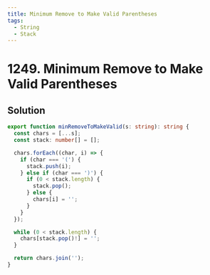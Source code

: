```yaml
---
title: Minimum Remove to Make Valid Parentheses
tags:
  - String
  - Stack
---
```


# 1249. Minimum Remove to Make Valid Parentheses

<Badges>
  <LevelBadge level="medium" />
  <TopicBadge name="String" slug="string" />
  <TopicBadge name="Stack" slug="stack" />
</Badges>

## Solution

```typescript filename="solution.ts" copy
export function minRemoveToMakeValid(s: string): string {
  const chars = [...s];
  const stack: number[] = [];

  chars.forEach((char, i) => {
    if (char === '(') {
      stack.push(i);
    } else if (char === ')') {
      if (0 < stack.length) {
        stack.pop();
      } else {
        chars[i] = '';
      }
    }
  });

  while (0 < stack.length) {
    chars[stack.pop()!] = '';
  }

  return chars.join('');
}
```

<ProblemLink
  codingSite="leetcode"
  href="https://leetcode.com/problems/minimum-remove-to-make-valid-parentheses"
  title="Minimum Remove to Make Valid Parentheses"
/>

